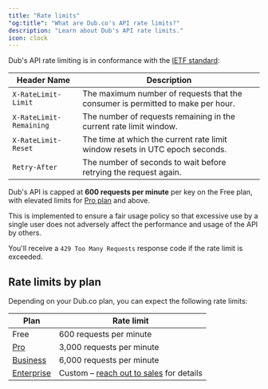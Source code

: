 ```yaml
---
title: "Rate limits"
"og:title": "What are Dub.co's API rate limits?"
description: "Learn about Dub's API rate limits."
icon: clock
---
```


Dub's API rate limiting is in conformance with the [IETF standard](https://datatracker.ietf.org/doc/html/draft-ietf-httpapi-ratelimit-headers):

| Header Name             | Description                                                                     |
| ----------------------- | ------------------------------------------------------------------------------- |
| `X-RateLimit-Limit`     | The maximum number of requests that the consumer is permitted to make per hour. |
| `X-RateLimit-Remaining` | The number of requests remaining in the current rate limit window.              |
| `X-RateLimit-Reset`     | The time at which the current rate limit window resets in UTC epoch seconds.    |
| `Retry-After`           | The number of seconds to wait before retrying the request again.                |

Dub's API is capped at **600 requests per minute** per key on the Free plan, with elevated limits for [Pro plan](https://dub.co/help/article/pro-plan) and above.

This is implemented to ensure a fair usage policy so that excessive use by a single user does not adversely affect the performance and usage of the API by others.

You'll receive a `429 Too Many Requests` response code if the rate limit is exceeded.

## Rate limits by plan

Depending on your Dub.co plan, you can expect the following rate limits:

| Plan                                                  | Rate limit                                                           |
| ----------------------------------------------------- | -------------------------------------------------------------------- |
| Free                                                  | 600 requests per minute                                              |
| [Pro](https://dub.co/help/article/pro-plan)           | 3,000 requests per minute                                            |
| [Business](https://dub.co/help/article/business-plan) | 6,000 requests per minute                                            |
| [Enterprise](https://dub.co/enterprise)               | Custom – [reach out to sales](https://dub.co/enterprise) for details |
